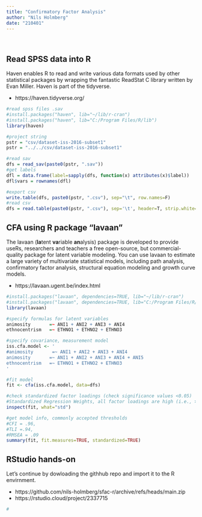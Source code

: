 ```yaml
---
title: "Confirmatory Factor Analysis"
author: "Nils Holmberg"
date: "210401"
---
```

<br/>

## Read SPSS data into R
Haven enables R to read and write various data formats used by other statistical packages by wrapping the fantastic ReadStat C library written by Evan Miller. Haven is part of the tidyverse.

- https://haven.tidyverse.org/

```r
#read spss files .sav
#install.packages("haven", lib="~/lib/r-cran")
#install.packages("haven", lib="C:/Program Files/R/lib")
library(haven)

#project string
pstr = "csv/dataset-iss-2016-subset1"
pstr = "../../csv/dataset-iss-2016-subset1"

#read sav
dfs = read_sav(paste0(pstr, ".sav"))
#get labels
dfl = data.frame(label=sapply(dfs, function(x) attributes(x)$label))
dfl$vars = rownames(dfl)

#export csv
write.table(dfs, paste0(pstr, ".csv"), sep="\t", row.names=F)
#read csv
dfs = read.table(paste0(pstr, ".csv"), sep='\t', header=T, strip.white=TRUE, stringsAsFactors=FALSE)
```

## CFA using R package "lavaan"
The lavaan (**la**tent **va**riable **an**alysis) package is developed to provide useRs, researchers and teachers a free open-source, but commercial-quality package for latent variable modeling. You can use lavaan to estimate a large variety of multivariate statistical models, including path analysis, confirmatory factor analysis, structural equation modeling and growth curve models.

- https://lavaan.ugent.be/index.html

```r
#install.packages("lavaan", dependencies=TRUE, lib="~/lib/r-cran")
#install.packages("lavaan", dependencies=TRUE, lib="C:/Program Files/R/lib")
library(lavaan)

#specify formulas for latent variables
animosity       =~ ANI1 + ANI2 + ANI3 + ANI4
ethnocentrism   =~ ETHNO1 + ETHNO2 + ETHNO3

#specify covariance, measurement model
iss.cfa.model <- '
#animosity       =~ ANI1 + ANI2 + ANI3 + ANI4
animosity       =~ ANI1 + ANI2 + ANI3 + ANI4 + ANI5
ethnocentrism   =~ ETHNO1 + ETHNO2 + ETHNO3
'

#fit model
fit <- cfa(iss.cfa.model, data=dfs)

#check standardized factor loadings (check significance values <0.05)
#Standardized Regression Weights, all factor loadings are high (i.e., >.70)
inspect(fit, what="std")

#get model info, commonly accepted thresholds
#CFI = .96, 
#TLI =.94, 
#RMSEA = .09
summary(fit, fit.measures=TRUE, standardized=TRUE)
```

## RStudio hands-on
Let's continue by dowloading the githhub repo and import it to the R envirnment.

- https://github.com/nils-holmberg/sfac-r/archive/refs/heads/main.zip
- https://rstudio.cloud/project/2337715

```r
#
```



